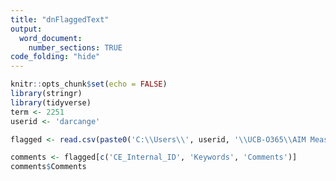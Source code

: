 ```yaml
---
title: "dnFlaggedText"
output: 
  word_document:
    number_sections: TRUE
code_folding: "hide"
---
```


```r
knitr::opts_chunk$set(echo = FALSE)
library(stringr)
library(tidyverse)
term <- 2251
userid <- 'darcange'
```

```r
flagged <- read.csv(paste0('C:\\Users\\', userid, '\\UCB-O365\\AIM Measurement - Documents\\FCQ\\Text_Mining\\', term, '\\dnFlagged.csv'))
```

```r
comments <- flagged[c('CE_Internal_ID', 'Keywords', 'Comments')]
comments$Comments
```
